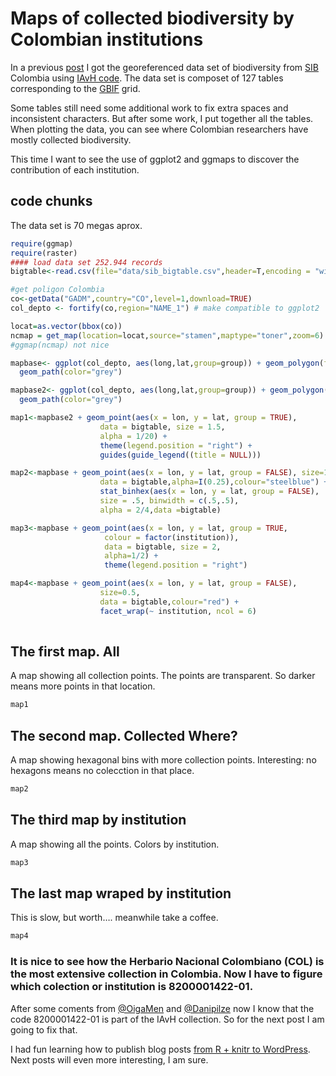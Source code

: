
# Maps of collected biodiversity by Colombian institutions

In a previous [post](http://rpubs.com/dlizcano/6337) I got the georeferenced data set of biodiversity from [SIB](http://data.sibcolombia.net/conjuntos/) Colombia using [IAvH code](http://code.google.com/p/descarga-valida-gbif-sib/). The data set is composet of 127 tables corresponding to the [GBIF](http://www.gbif.org/) grid. 

Some tables still need some additional work to fix extra spaces and inconsistent characters. But after some work, I put together all the tables. When plotting the data, you can see where Colombian researchers have mostly collected biodiversity.

This time I want to see the use of ggplot2 and ggmaps to discover the contribution of each institution.

## code chunks

The data set is 70 megas aprox.  

```r

require(ggmap)
require(raster)
#### load data set 252.944 records
bigtable<-read.csv(file="data/sib_bigtable.csv",header=T,encoding = "windows-1252")

#get poligon Colombia
co<-getData("GADM",country="CO",level=1,download=TRUE)
col_depto <- fortify(co,region="NAME_1") # make compatible to ggplot2

locat=as.vector(bbox(co))
ncmap = get_map(location=locat,source="stamen",maptype="toner",zoom=6)
#ggmap(ncmap) not nice

mapbase<- ggplot(col_depto, aes(long,lat,group=group)) + geom_polygon(fill="grey60") + coord_equal() +
  geom_path(color="grey") 

mapbase2<- ggplot(col_depto, aes(long,lat,group=group)) + geom_polygon(fill="White ") + coord_equal() +
  geom_path(color="grey") 

map1<-mapbase2 + geom_point(aes(x = lon, y = lat, group = TRUE), 
                    data = bigtable, size = 1.5,
                    alpha = 1/20) +
                    theme(legend.position = "right") +
                    guides(guide_legend((title = NULL)))

map2<-mapbase + geom_point(aes(x = lon, y = lat, group = FALSE), size=1, 
                    data = bigtable,alpha=I(0.25),colour="steelblue") + 
                    stat_binhex(aes(x = lon, y = lat, group = FALSE),
                    size = .5, binwidth = c(.5,.5), 
                    alpha = 2/4,data =bigtable)

map3<-mapbase + geom_point(aes(x = lon, y = lat, group = TRUE,
                     colour = factor(institution)), 
                     data = bigtable, size = 2,
                     alpha=1/2) + 
                     theme(legend.position = "right") 

map4<-mapbase + geom_point(aes(x = lon, y = lat, group = FALSE), 
                    size=0.5, 
                    data = bigtable,colour="red") + 
                    facet_wrap(~ institution, ncol = 6)
  

```

## The first map. All

A map showing all collection points. The points are transparent. So darker means more points in that location. 
```r
map1
```

## The second map. Collected Where?

A map showing hexagonal bins with more collection points. Interesting: no hexagons means no colecction in that place.
```r
map2
```

## The third map by institution

A map showing all the points. Colors by institution.
```r
map3
```

## The last map wraped by institution

This is slow, but worth.... meanwhile take a coffee.
```r
map4
```

### It is nice to see how the Herbario Nacional Colombiano (COL) is the most extensive collection in Colombia. Now I have to figure which colection or institution is 8200001422-01. 

After some coments from [@OigaMen](https://twitter.com/OigaMen) and [@Danipilze](https://twitter.com/Danipilze) now I know that the code 8200001422-01 is part of the IAvH collection. So for the next post I am going to fix that.

I had fun learning how to publish blog posts [from R + knitr to WordPress](http://yihui.name/knitr/demo/wordpress/). Next posts will even more interesting, I am sure.  


